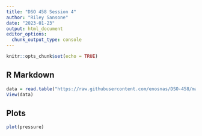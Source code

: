 ```yaml
---
title: "DSO 458 Session 4"
author: "Riley Sansone"
date: "2023-01-23"
output: html_document
editor_options: 
  chunk_output_type: console
---
```


```r
knitr::opts_chunk$set(echo = TRUE)
```

## R Markdown

```r
data = read.table("https://raw.githubusercontent.com/enosnas/DSO-458/main/BarbievsBratz%20Session%204%20Data.txt?token=GHSAT0AAAAAAB5UEGAJY7ZE5ZLOJ2AWBXMQY6PBSMQ", header = T)
View(data)

```

## Plots

```r
plot(pressure)
```
